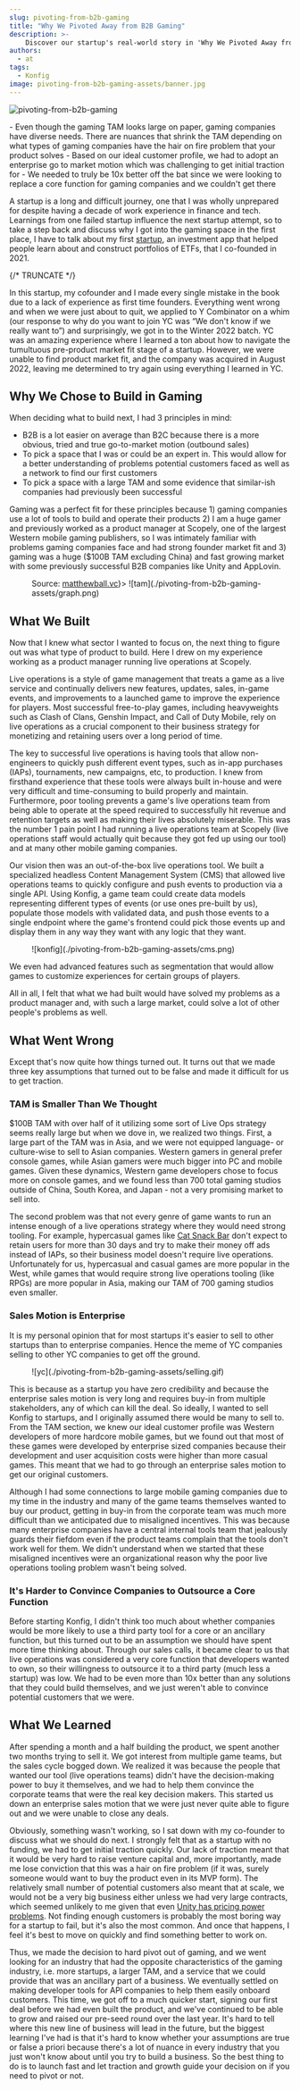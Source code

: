 ```yaml
---
slug: pivoting-from-b2b-gaming
title: "Why We Pivoted Away from B2B Gaming"
description: >-
    Discover our startup's real-world story in 'Why We Pivoted Away from B2B Gaming'. We delve into our firsthand experiences with the gaming market's complexities, the hurdles in enterprise sales, and our strategic shift to developing API tools. This article offers a transparent look at the challenges and decisions faced on our ongoing entrepreneurial journey.
authors:
  - at
tags:
  - Konfig
image: pivoting-from-b2b-gaming-assets/banner.jpg
---
```


![pivoting-from-b2b-gaming](pivoting-from-b2b-gaming-assets/banner.jpg)

<Admonition type="info" title="summary">
- Even though the gaming TAM looks large on paper, gaming companies have diverse needs. There are nuances that shrink the TAM depending on what types of gaming companies have the hair on fire problem that your product solves
- Based on our ideal customer profile, we had to adopt an enterprise go to market motion which was challenging to get initial traction for
- We needed to truly be 10x better off the bat since we were looking to replace a core function for gaming companies and we couldn't get there
</Admonition>

A startup is a long and difficult journey, one that I was wholly unprepared for
despite having a decade of work experience in finance and tech. Learnings from
one failed startup influence the next startup attempt, so to take a step back
and discuss why I got into the gaming space in the first place, I have to talk
about my first [startup](https://www.ycombinator.com/companies/tai), an investment app that helped people learn about and
construct portfolios of ETFs, that I co-founded in 2021.

{/* TRUNCATE */}

In this startup, my cofounder and I made every single mistake in the book due to
a lack of experience as first time founders. Everything went wrong and when we
were just about to quit, we applied to Y Combinator on a whim (our response to
why do you want to join YC was “We don't know if we really want to”) and
surprisingly, we got in to the Winter 2022 batch. YC was an amazing experience
where I learned a ton about how to navigate the tumultuous pre-product market
fit stage of a startup.  However, we were unable to find product market fit, and
the company was acquired in August 2022, leaving me determined to try again
using everything I learned in YC.

## Why We Chose to Build in Gaming

When deciding what to build next, I had 3 principles in mind:

- B2B is a lot easier on average than B2C because there is a more obvious, tried and true go-to-market motion (outbound sales)
- To pick a space that I was or could be an expert in. This would allow for a better understanding of problems potential customers faced as well as a network to find our first customers
- To pick a space with a large TAM and some evidence that similar-ish companies had previously been successful

Gaming was a perfect fit for these principles because 1) gaming companies use a
lot of tools to build and operate their products 2) I am a huge gamer and
previously worked as a product manager at Scopely, one of the largest Western
mobile gaming publishers, so I was intimately familiar with problems gaming
companies face and had strong founder market fit and 3) gaming was a huge ($100B
TAM excluding China) and fast growing market with some previously successful B2B
companies like Unity and AppLovin.


<Figure caption={<span>Source: <a href="https://matthewball.vc">matthewball.vc</a></span>}>
![tam](./pivoting-from-b2b-gaming-assets/graph.png)
</Figure>

## What We Built

Now that I knew what sector I wanted to focus on, the next thing to figure out
was what type of product to build. Here I drew on my experience working as a
product manager running live operations at Scopely.

Live operations is a style of game management that treats a game as a live
service and continually delivers new features, updates, sales, in-game events,
and improvements to a launched game to improve the experience for players. Most
successful free-to-play games, including heavyweights such as Clash of Clans,
Genshin Impact, and Call of Duty Mobile, rely on live operations as a crucial
component to their business strategy for monetizing and retaining users over a
long period of time.

The key to successful live operations is having tools that allow non-engineers
to quickly push different event types, such as in-app purchases (IAPs),
tournaments, new campaigns, etc, to production. I knew from firsthand experience
that these tools were always built in-house and were very difficult and
time-consuming to build properly and maintain. Furthermore, poor tooling
prevents a game's live operations team from being able to operate at the speed
required to successfully hit revenue and retention targets as well as making
their lives absolutely miserable. This was the number 1 pain point I had running
a live operations team at Scopely (live operations staff would actually quit
because they got fed up using our tool) and at many other mobile gaming
companies.

Our vision then was an out-of-the-box live operations tool. We built a
specialized headless Content Management System (CMS) that allowed live
operations teams to quickly configure and push events to production via a single
API. Using Konfig, a game team could create data models representing different
types of events (or use ones pre-built by us), populate those models with
validated data, and push those events to a single endpoint where the game's
frontend could pick those events up and display them in any way they want with
any logic that they want.


<Figure caption="Konfig's Live Operations Tool">
![konfig](./pivoting-from-b2b-gaming-assets/cms.png)
</Figure>

We even had advanced features such as segmentation that would allow games to
customize experiences for certain groups of players.

All in all, I felt that what we had built would have solved my problems as a
product manager and, with such a large market, could solve a lot of other
people's problems as well.

## What Went Wrong

Except that's now quite how things turned out. It turns out that we made three
key assumptions that turned out to be false and made it difficult for us to get
traction.

### TAM is Smaller Than We Thought

$100B TAM with over half of it utilizing some sort of Live Ops strategy seems
really large but when we dove in, we realized two things. First, a large part of
the TAM was in Asia, and we were not equipped language- or culture-wise to sell
to Asian companies. Western gamers in general prefer console games, while Asian
gamers were much bigger into PC and mobile games. Given these dynamics, Western
game developers chose to focus more on console games, and we found less than 700
total gaming studios outside of China, South Korea, and Japan - not a very
promising market to sell into.

The second problem was that not every genre of game wants to run an intense
enough of a live operations strategy where they would need strong tooling. For
example, hypercasual games like [Cat Snack
Bar](https://play.google.com/store/apps/details?id=com.tree.idle.catsnackbar&hl=en_US&gl=US)
don't expect to retain users for more than 30 days and try to make their money
off ads instead of IAPs, so their business model doesn't require live
operations. Unfortunately for us, hypercasual and casual games are more popular
in the West, while games that would require strong live operations tooling (like
RPGs) are more popular in Asia, making our TAM of 700 gaming studios even
smaller.

### Sales Motion is Enterprise

It is my personal opinion that for most startups it's easier to sell to other
startups than to enterprise companies. Hence the meme of YC companies selling to
other YC companies to get off the ground.

<Figure caption="A live view of YC Companies selling to other YC Companies">
![yc](./pivoting-from-b2b-gaming-assets/selling.gif)
</Figure>

This is because as a startup you have zero credibility and because the
enterprise sales motion is very long and requires buy-in from multiple
stakeholders, any of which can kill the deal. So ideally, I wanted to sell
Konfig to startups, and I originally assumed there would be many to sell to.
From the TAM section, we knew our ideal customer profile was Western developers
of more hardcore mobile games, but we found out that most of these games were
developed by enterprise sized companies because their development and user
acquisition costs were higher than more casual games. This meant that we had to
go through an enterprise sales motion to get our original customers.

Although I had some connections to large mobile gaming companies due to my time
in the industry and many of the game teams themselves wanted to buy our product,
getting in buy-in from the corporate team was much more difficult than we
anticipated due to misaligned incentives. This was because many enterprise
companies have a central internal tools team that jealously guards their fiefdom
even if the product teams complain that the tools don't work well for them. We
didn't understand when we started that these misaligned incentives were an
organizational reason why the poor live operations tooling problem wasn't being
solved.

### It's Harder to Convince Companies to Outsource a Core Function

Before starting Konfig, I didn't think too much about whether companies would be
more likely to use a third party tool for a core or an ancillary function, but
this turned out to be an assumption we should have spent more time thinking
about. Through our sales calls, it became clear to us that live operations was
considered a very core function that developers wanted to own, so their
willingness to outsource it to a third party (much less a startup) was low. We
had to be even more than 10x better than any solutions that they could build
themselves, and we just weren't able to convince potential customers that we
were.

## What We Learned

After spending a month and a half building the product, we spent another two
months trying to sell it. We got interest from multiple game teams, but the
sales cycle bogged down. We realized it was because the people that wanted our
tool (live operations teams) didn't have the decision-making power to buy it
themselves, and we had to help them convince the corporate teams that were the
real key decision makers. This started us down an enterprise sales motion that
we were just never quite able to figure out and we were unable to close any
deals.

Obviously, something wasn't working, so I sat down with my co-founder to discuss
what we should do next. I strongly felt that as a startup with no funding, we
had to get initial traction quickly. Our lack of traction meant that it would be
very hard to raise venture capital and, more importantly, made me lose
conviction that this was a hair on fire problem (if it was, surely someone would
want to buy the product even in its MVP form). The relatively small number of
potential customers also meant that at scale, we would not be a very big
business either unless we had very large contracts, which seemed unlikely to me
given that even [Unity has pricing power problems](https://www.axios.com/2023/09/13/unity-runtime-fee-policy-marc-whitten). Not finding enough customers
is probably the most boring way for a startup to fail, but it's also the most
common. And once that happens, I feel it's best to move on quickly and find
something better to work on.

Thus, we made the decision to hard pivot out of gaming, and we went looking for
an industry that had the opposite characteristics of the gaming industry, i.e.
more startups, a larger TAM, and a service that we could provide that was an
ancillary part of a business. We eventually settled on making developer tools
for API companies to help them easily onboard customers. This time, we got off
to a much quicker start, signing our first deal before we had even built the
product, and we've continued to be able to grow and raised our pre-seed round
over the last year. It's hard to tell where this new line of business will lead
in the future, but the biggest learning I've had is that it's hard to know
whether your assumptions are true or false a priori because there's a lot of
nuance in every industry that you just won't know about until you try to build a
business. So the best thing to do is to launch fast and let traction and growth
guide your decision on if you need to pivot or not.